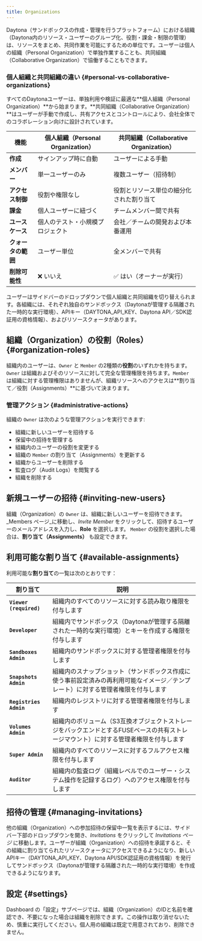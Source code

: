 ```yaml
---
title: Organizations
---
```



Daytona（サンドボックスの作成・管理を行うプラットフォーム）における組織（Daytona内のリソース・ユーザーのグループ化、役割・課金・制限の管理）は、リソースをまとめ、共同作業を可能にするための単位です。ユーザーは個人の組織（Personal Organization）で単独作業することも、共同組織（Collaborative Organization）で協働することもできます。

### 個人組織と共同組織の違い \{#personal-vs-collaborative-organizations\}

すべてのDaytonaユーザーは、単独利用や検証に最適な**個人組織（Personal Organization）**から始まります。**共同組織（Collaborative Organization）**はユーザーが手動で作成し、共有アクセスとコントロールにより、会社全体でのコラボレーション向けに設計されています。

| 機能                 | 個人組織（Personal Organization） | 共同組織（Collaborative Organization）          |
| -------------------- | --------------------------------- | ---------------------------------------------- |
| **作成**             | サインアップ時に自動               | ユーザーによる手動                              |
| **メンバー**         | 単一ユーザーのみ                   | 複数ユーザー（招待制）                          |
| **アクセス制御**     | 役割や権限なし                     | 役割とリソース単位の細分化された割り当て        |
| **課金**             | 個人ユーザーに紐づく               | チームメンバー間で共有                          |
| **ユースケース**     | 個人のテスト・小規模プロジェクト   | 会社／チームの開発および本番運用                |
| **クォータの範囲**   | ユーザー単位                       | 全メンバーで共有                                |
| **削除可能性**       | ❌ いいえ                          | ✅ はい（オーナーが実行）                       |

ユーザーはサイドバーのドロップダウンで個人組織と共同組織を切り替えられます。各組織には、それぞれ独自のサンドボックス（Daytonaが管理する隔離された一時的な実行環境）、APIキー（DAYTONA_API_KEY、Daytona API／SDK認証用の資格情報）、およびリソースクォータがあります。

## 組織（Organization）の役割（Roles） \{#organization-roles\}

組織内のユーザーは、`Owner` と `Member` の2種類の**役割**のいずれかを持ちます。`Owner` は組織およびそのリソースに対して完全な管理権限を持ちます。`Member` は組織に対する管理権限はありませんが、組織リソースへのアクセスは**割り当て／役割（Assignments）**に基づいて決まります。

### 管理アクション \{#administrative-actions\}

組織の `Owner` は次のような管理アクションを実行できます:

* 組織に新しいユーザーを招待する
* 保留中の招待を管理する
* 組織内のユーザーの役割を変更する
* 組織の `Member` の割り当て（Assignments）を更新する
* 組織からユーザーを削除する
* 監査ログ（Audit Logs）を閲覧する
* 組織を削除する

## 新規ユーザーの招待 \{#inviting-new-users\}

組織（Organization）の `Owner` は、組織に新しいユーザーを招待できます。_Members ページ_に移動し、*Invite Member* をクリックして、招待するユーザーのメールアドレスを入力し、**Role** を選択します。
`Member` の役割を選択した場合は、**割り当て（Assignments）** も設定できます。

## 利用可能な割り当て \{#available-assignments\}

利用可能な**割り当て**の一覧は次のとおりです：

| 割り当て                 | 説明                                                                 |
| ----------------------- | -------------------------------------------------------------------- |
| **`Viewer (required)`** | 組織内のすべてのリソースに対する読み取り権限を付与します            |
| **`Developer`**         | 組織内でサンドボックス（Daytonaが管理する隔離された一時的な実行環境）とキーを作成する権限を付与します |
| **`Sandboxes Admin`**   | 組織内のサンドボックスに対する管理者権限を付与します                |
| **`Snapshots Admin`**   | 組織内のスナップショット（サンドボックス作成に使う事前設定済みの再利用可能なイメージ／テンプレート）に対する管理者権限を付与します |
| **`Registries Admin`**  | 組織内のレジストリに対する管理者権限を付与します                     |
| **`Volumes Admin`**     | 組織内のボリューム（S3互換オブジェクトストレージをバックエンドとするFUSEベースの共有ストレージマウント）に対する管理者権限を付与します |
| **`Super Admin`**       | 組織内のすべてのリソースに対するフルアクセス権限を付与します         |
| **`Auditor`**           | 組織内の監査ログ（組織レベルでのユーザー・システム操作を記録するログ）へのアクセス権限を付与します |

## 招待の管理 \{#managing-invitations\}

他の組織（Organization）への参加招待の保留中一覧を表示するには、サイドバー下部のドロップダウンを開き、*Invitations* をクリックして *Invitations ページ* に移動します。ユーザーが組織（Organization）への招待を承諾すると、その組織に割り当てられたリソースクォータにアクセスできるようになり、新しい APIキー（DAYTONA_API_KEY、Daytona API/SDK認証用の資格情報）を発行してサンドボックス（Daytonaが管理する隔離された一時的な実行環境）を作成できるようになります。

## 設定 \{#settings\}

Dashboard の「設定」サブページでは、組織（Organization）のIDと名前を確認でき、不要になった場合は組織を削除できます。この操作は取り消せないため、慎重に実行してください。個人用の組織は既定で用意されており、削除できません。
